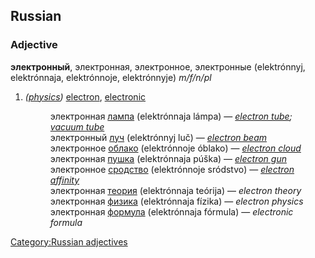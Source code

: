 ==Russian==
[[Category:Russian adjectives]]
===Adjective===
'''электронный''', электронная, электронное, электронные (elektrónnyj, elektrónnaja, elektrónnoje, elektrónnyje) ''m/f/n/pl''

#''([[physics]])'' [[electron]], [[electronic]]
#:электронная [[лампа]] (elektrónnaja lámpa) — ''[[electron tube]]; [[vacuum tube]]''
#:электронный [[луч]] (elektrónnyj luč) — ''[[electron beam]]''
#:электронное [[облако]] (elektrónnoje óblako) — ''[[electron cloud]]''
#:электронная [[пушка]] (elektrónnaja púška) — ''[[electron gun]]''
#:электронное [[сродство]] (elektrónnoje sródstvo) — ''[[electron affinity]]''
#:электронная [[теория]] (elektrónnaja teórija) — ''electron theory''
#:электронная [[физика]] (elektrónnaja fízika) — ''electron physics''
#:электронная [[формула]] (elektrónnaja fórmula) — ''electronic formula''